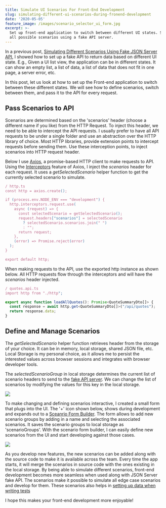 ```yaml
---
title: Simulate UI Scenarios For Front-End Development
slug: simulating-different-ui-scenarios-during-fronend-development
date: '2020-05-05'
feature_image: /images/scenario_selector_ui_form.jpg
excerpt: >-
  Set up front-end application to switch between different UI states. Simulate
  all possible scenarios using a fake API server.
---
```

In a previous post, [Simulating Different Scenarios Using Fake JSON Server API](/blog/simulating-different-api-scenarios-using-json-server/), I showed how to set up a fake API to return data based on different UI state. E.g., Given a UI list view, the application can be in different states. It can show an empty list, a list of data, a list of data that does not fit in one page, a server error, etc.

In this post, let us look at how to set up the Front-end application to switch between these different states. We will see how to define scenarios, switch between them, and pass it to the API for every request.

## Pass Scenarios to API

Scenarios are determined based on the 'scenarios' header (choose a different name if you like) from the HTTP Request. To inject this header, we need to be able to intercept the API requests. I usually prefer to have all API requests to be under a single folder and use an abstraction over the HTTP library of choice. Most HTTP libraries, provide extension points to intercept requests before sending them. Use these interception points, to inject scenarios into HTTP request header.

Below I use [Axios](https://github.com/axios/axios), a promise-based HTTP client to make requests to API. Using the [Interceptors](https://github.com/axios/axios#interceptors) feature of Axios, I inject the _scenarios_ header for each request. It uses a _getSelectedScenario_ helper function to get the currently selected scenario to simulate.

```typescript
/ http.ts
const http = axios.create();

if (process.env.NODE_ENV === "development") {
  http.interceptors.request.use(
    async (request) => {
      const selectedScenario = getSelectedScenario();
      request.headers["scenarios"] = selectedScenario
        ? selectedScenario.scenarios.join(" ")
        : "";
      return request;
    },
    (error) => Promise.reject(error)
  );
}

export default http;

```

When making requests to the API, use the exported http instance as shown below. All HTTP requests flow through the interceptors and will have the _scenarios_ header injected.

```typescript
/ quotes.api.ts
import http from "./http";

export async function loadAllQuotes(): Promise<QuoteSummaryDto[]> {
  const response = await http.get<QuoteSummaryDto[]>("/api/quotes");
  return response.data;
}

```

## Define and Manage Scenarios

The _getSelectedScenario_ helper function retrieves header from the storage of your choice. It can be in memory, local storage, shared JSON file, etc. Local Storage is my personal choice, as it allows me to persist the interested values across browser sessions and integrates with browser developer tools.

The _selectedScenarioGroup_ in local storage determines the current list of scenario headers to send to the [fake API server](#TDK). We can change the list of scenarios by modifying the values for this key in the local storage.

![](/images/scenario_selector_local_storage.jpg)

To make changing and defining scenarios interactive, I created a small form that plugs into the UI. The '+' icon shown below, shows during development and expands out to a [Sceanrio Form Builder](https://github.com/rahulpnath/quotes/tree/master/ui/src/views/components/ScenarioSelector). The form allows to add new scenario groups by adding in a name and selecting the associated scenarios. It saves the scenario groups to local storage as 'scenarioGroups'. With the scenario form builder, I can easily define new scenarios from the UI and start developing against those cases.

![](/images/scenario_selector_ui_form.jpg)

As you develop new features, the new scenarios can be added along with the source code to make it is available across the team. Every time the app starts, it will merge the scenarios in source code with the ones existing in the local storage. By being able to simulate different scenarios, front-end development becomes more seamless when used along with JSON Server fake API. The scenarios make it possible to simulate all edge case scenarios and develop for them. These scenarios also helps in [setting up data when writing tests](/blog/getting-started-with-cypress/)

I hope this makes your front-end development more enjoyable!
